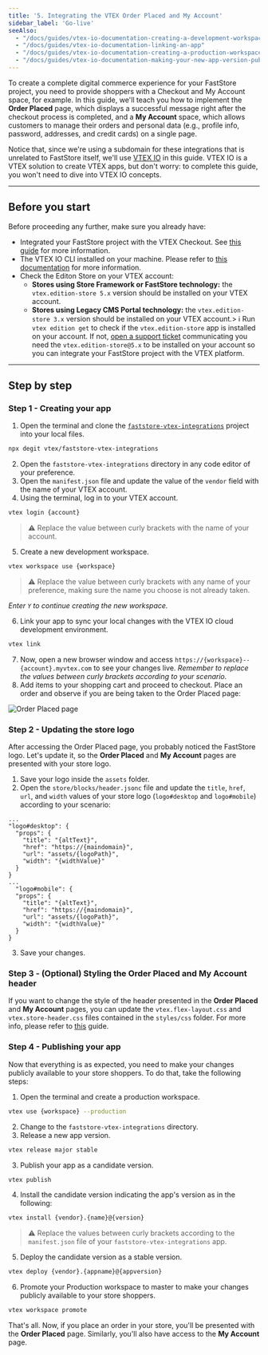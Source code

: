 ```yaml
---
title: '5. Integrating the VTEX Order Placed and My Account'
sidebar_label: 'Go-live'
seeAlso:
  - "/docs/guides/vtex-io-documentation-creating-a-development-workspace"
  - "/docs/guides/vtex-io-documentation-linking-an-app"
  - "/docs/guides/vtex-io-documentation-creating-a-production-workspace"
  - "/docs/guides/vtex-io-documentation-making-your-new-app-version-publicly-available"
---
```


To create a complete digital commerce experience for your FastStore project, you need to provide shoppers with a Checkout and My Account space, for example. In this guide, we'll teach you how to implement the **Order Placed** page, which displays a successful message right after the checkout process is completed, and a **My Account** space, which allows customers to manage their orders and personal data (e.g., profile info, password, addresses, and credit cards) on a single page.

Notice that, since we're using a subdomain for these integrations that is unrelated to FastStore itself, we'll use [VTEX IO](https://developers.vtex.com/docs/guides/vtex-io-documentation-what-is-vtex-io) in this guide. VTEX IO is a VTEX solution to create VTEX apps, but don't worry: to complete this guide, you won't need to dive into VTEX IO concepts.

---

## Before you start

Before proceeding any further, make sure you already have:

- Integrated your FastStore project with the VTEX Checkout. See [this guide](/how-to-guides/platform-integration/vtex/integrating-vtex-checkout) for more information.
- The VTEX IO CLI installed on your machine. Please refer to [this documentation](https://developers.vtex.com/vtex-developer-docs/docs/vtex-io-documentation-vtex-io-cli-installation-and-command-reference) for more information.
- Check the Editon Store on your VTEX account:
  - **Stores using Store Framework or FastStore technology:** the `vtex.edition-store 5.x` version should be installed on your VTEX account.
  - **Stores using Legacy CMS Portal technology:** the `vtex.edition-store 3.x` version should be installed on your VTEX account.> ℹ️ Run `vtex edition get` to check if the `vtex.edition-store` app is installed on your account. If not, [open a support ticket](https://help.vtex.com/en/support) communicating you need the `vtex.edition-store@5.x` to be installed on your account so you can integrate your FastStore project with the VTEX platform.

---

## Step by step

### Step 1 - Creating your app

1. Open the terminal and clone the [`faststore-vtex-integrations`](https://github.com/vtex/faststore-vtex-integrations/) project into your local files.

```bash
npx degit vtex/faststore-vtex-integrations
```

2. Open the `faststore-vtex-integrations` directory in any code editor of your preference.
3. Open the `manifest.json` file and update the value of the `vendor` field with the name of your VTEX account.
4. Using the terminal, log in to your VTEX account.

```bash
vtex login {account}
```

> ⚠️ Replace the value between curly brackets with the name of your account.

5. Create a new development workspace.

```bash
vtex workspace use {workspace}
```
> ⚠️ Replace the value between curly brackets with any name of your preference, making sure the name you choose is not already taken.

   *Enter `Y` to continue creating the new workspace.*

6. Link your app to sync your local changes with the VTEX IO cloud development environment.

```bash
vtex link
```

7. Now, open a new browser window and access `https://{workspace}--{account}.myvtex.com` to see your changes live. _Remember to replace the values between curly brackets according to your scenario._
8. Add items to your shopping cart and proceed to checkout. Place an order and observe if you are being taken to the Order Placed page:

![Order Placed page](https://vtexhelp.vtexassets.com/assets/docs/src/order-placed-page___1c8555354e041450be5fb90f7ba1f7d6.png)

### Step 2 - Updating the store logo

After accessing the Order Placed page, you probably noticed the FastStore logo. Let's update it, so the **Order Placed** and **My Account** pages are presented with your store logo.

1. Save your logo inside the `assets` folder.
2. Open the `store/blocks/header.jsonc` file and update the `title`, `href`, `url`, and `width` values of your store logo (`logo#desktop` and `logo#mobile`) according to your scenario:

```jsonc filename="store/blocks/header.json" {4-7,13-16} copy
...
"logo#desktop": {
  "props": {
    "title": "{altText}",
    "href": "https://{maindomain}",
    "url": "assets/{logoPath}",
    "width": "{widthValue}"
  }
}
...
  "logo#mobile": {
  "props": {
    "title": "{altText}",
    "href": "https://{maindomain}",
    "url": "assets/{logoPath}",
    "width": "{widthValue}"
  }
}
```

3. Save your changes.

### Step 3 - (Optional) Styling the Order Placed and My Account header

If you want to change the style of the header presented in the **Order Placed** and **My Account** pages, you can update the `vtex.flex-layout.css` and `vtex.store-header.css` files contained in the `styles/css` folder. For more info, please refer to [this](https://developers.vtex.com/vtex-developer-docs/docs/vtex-io-documentation-using-css-handles-for-store-customization) guide.

### Step 4 - Publishing your app

Now that everything is as expected, you need to make your changes publicly available to your store shoppers. To do that, take the following steps:

1. Open the terminal and create a production workspace.

```bash
vtex use {workspace} --production
```

2. Change to the `faststore-vtex-integrations` directory.
3. Release a new app version.

```bash
vtex release major stable
```

3. Publish your app as a candidate version.

```bash
vtex publish
```

4. Install the candidate version indicating the app's version as in the following:

```bash
vtex install {vendor}.{name}@{version}
```

> ⚠️ Replace the values between curly brackets according to the `manifest.json` file of your `faststore-vtex-integrations` app.

5. Deploy the candidate version as a stable version.

```bash
vtex deploy {vendor}.{appname}@{appversion}
```

6. Promote your Production workspace to master to make your changes publicly available to your store shoppers.

```bash
vtex workspace promote
```

That's all. Now, if you place an order in your store, you'll be presented with the **Order Placed** page. Similarly, you'll also have access to the **My Account** page.
